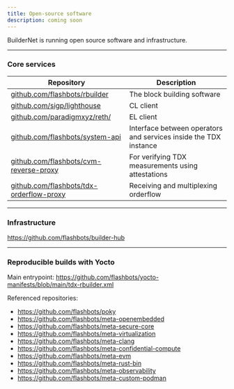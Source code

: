 ```yaml
---
title: Open-source software
description: coming soon
---
```


BuilderNet is running open source software and infrastructure.

---

### Core services

| Repository                                                                                   | Description                                                      |
| -------------------------------------------------------------------------------------------- | ---------------------------------------------------------------- |
| [github.com/flashbots/rbuilder](https://github.com/flashbots/rbuilder)                       | The block building software                                      |
| [github.com/sigp/lighthouse](https://github.com/sigp/lighthouse)                             | CL client                                                        |
| [github.com/paradigmxyz/reth/](https://github.com/paradigmxyz/reth/)                         | EL client                                                        |
| [github.com/flashbots/system-api](https://github.com/flashbots/system-api)                   | Interface between operators and services inside the TDX instance |
| [github.com/flashbots/cvm-reverse-proxy](https://github.com/flashbots/cvm-reverse-proxy)     | For verifying TDX measurements using attestations                |
| [github.com/flashbots/tdx-orderflow-proxy](https://github.com/flashbots/tdx-orderflow-proxy) | Receiving and multiplexing orderflow                             |

---

### Infrastructure

https://github.com/flashbots/builder-hub

---

### Reproducible builds with Yocto

Main entrypoint: https://github.com/flashbots/yocto-manifests/blob/main/tdx-rbuilder.xml

Referenced repositories:

- https://github.com/flashbots/poky
- https://github.com/flashbots/meta-openembedded
- https://github.com/flashbots/meta-secure-core
- https://github.com/flashbots/meta-virtualization
- https://github.com/flashbots/meta-clang
- https://github.com/flashbots/meta-confidential-compute
- https://github.com/flashbots/meta-evm
- https://github.com/flashbots/meta-rust-bin
- https://github.com/flashbots/meta-observability
- https://github.com/flashbots/meta-custom-podman